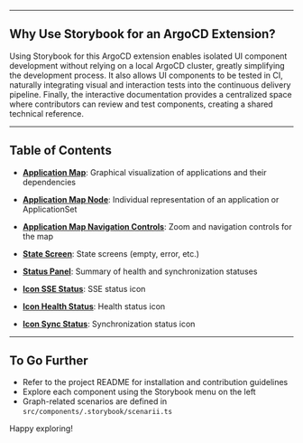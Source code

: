 
<Meta title="Getting Started" />

---

## Why Use Storybook for an ArgoCD Extension?

Using Storybook for this ArgoCD extension enables isolated UI component development without relying on a local ArgoCD cluster, greatly simplifying the development process. It also allows UI components to be tested in CI, naturally integrating visual and interaction tests into the continuous delivery pipeline. Finally, the interactive documentation provides a centralized space where contributors can review and test components, creating a shared technical reference.

---

## Table of Contents

- [**Application Map**](?path=/docs/components-application-map-map--docs): Graphical visualization of applications and their dependencies
- [**Application Map Node**](?path=/docs/components-application-map-node--docs): Individual representation of an application or ApplicationSet
- [**Application Map Navigation Controls**](?path=/docs/components-application-map-navigation-controls--docs): Zoom and navigation controls for the map
- [**State Screen**](?path=/docs/components-state-screen--docs): State screens (empty, error, etc.)
- [**Status Panel**](?path=/docs/components-status-panel--docs): Summary of health and synchronization statuses

- [**Icon SSE Status**](?path=/docs/icons-status-sse--docs): SSE status icon
- [**Icon Health Status**](?path=/docs/icons-status-health--docs): Health status icon
- [**Icon Sync Status**](?path=/docs/icons-status-sync--docs): Synchronization status icon

---

## To Go Further

- Refer to the project README for installation and contribution guidelines
- Explore each component using the Storybook menu on the left
- Graph-related scenarios are defined in `src/components/.storybook/scenarii.ts`

Happy exploring!
